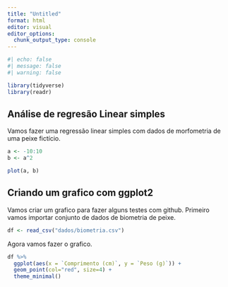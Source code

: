 ```yaml
---
title: "Untitled"
format: html
editor: visual
editor_options: 
  chunk_output_type: console
---
```


```r
#| echo: false
#| message: false
#| warning: false

library(tidyverse)
library(readr)
```

## Análise de regresão Linear simples

Vamos fazer uma regressão linear simples com dados de morfometria de uma peixe fictício.

```r
a <- -10:10
b <- a^2
```

```r
plot(a, b)
```

## Criando um grafico com ggplot2

Vamos criar um grafico para fazer alguns testes com github. Primeiro vamos importar conjunto de dados de biometria de peixe.

```r
df <- read_csv("dados/biometria.csv")
```

Agora vamos fazer o grafico.

```r
df %>% 
  ggplot(aes(x = `Comprimento (cm)`, y = `Peso (g)`)) +
  geom_point(col="red", size=4) + 
  theme_minimal()
```
